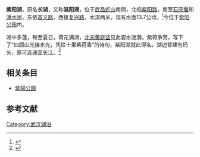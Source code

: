 {{Infobox_lake
 |湖泊名稱 = 紫阳湖
 |湖泊照片 = Ziyang Lake.jpg
 |湖泊照片標題 = 紫陽湖
 |測深圖 =
 |測深圖標題 =
 |湖泊所在地 = [[湖北省|湖北省]][[武汉市|武汉市]]
 |湖泊類别 = [[淡水湖|淡水湖]]
 |流入 =
 |流出 =
 |集水區面积 = 2.88平方千米
 |集水區國家 = {{PRC}}
 |湖泊長度 =
 |湖泊闊度 = 
 |湖泊面積 = 0.137平方千米
 |平均深度 = 2.0米<ref>{{cite book | author = 杨洪 陈红梅 | title = 《武汉湖泊》 | publisher = 武汉出版社 | page = 73 | quote = 表2-1 市区5000亩以下湖泊基本情况|date=2003年2月}}</ref>
 |最深深度 =
 |水體體積 = 
 |湖水停留時間 =
 |湖岸線長度 =
 |湖中島嶼 = 
 |湖邊城鎮 =
}}
'''紫阳湖'''，原名'''长湖'''，又称'''滋阳湖'''，位于[[武昌|武昌]][[蛇山|蛇山]]南侧，北临[[紫阳路|紫阳路]]，南至[[石灰堰|石灰堰]]和[[津水闸|津水闸]]，东依[[首义路|首义路]]，西接[[复兴路_(武汉)|复兴路]]，水深两米，现有水面13.7公顷。<ref>{{cite book | author = 杨洪 陈红梅 | title = 《武汉湖泊》 | publisher = 武汉出版社 | page = 150 | quote = 紫阳湖原名长湖，又名滋阳湖，位于武昌蛇山之南，东临首义路南段，南至津水闸与石灰堰，西邻紫湖村，紫阳湖湖水面积为0.137km²。水深2m左右。|date=2003年2月}}</ref>今位于[[紫阳公园|紫阳公园]]内。

湖中多莲，每至夏日，荷花满湖，[[北宋|北宋]][[黄庭坚|黄庭坚]]见此碧水涟漪，紫荷争芳，写下了“四顾山光接水光，凭栏十里紫荷香”的诗句，紫阳湖就此得名。湖边曾建有码头，原可连通至长江。<ref>{{cite news| language =zh-hans| author =陈秋芳| coauthors =| url =http://cjmp.cnhan.com/cjrb/html/2011-03/27/content_4786955.htm| title =沧桑紫阳湖| publisher =长江日报| pages =| date =2011-03-27| accessdate =2012-03-30}}{{dead link|date=2018年4月 |bot=InternetArchiveBot |fix-attempted=yes }}</ref>

==相关条目==
*[[紫陽公園|紫陽公園]]

==参考文献==
{{reflist}}

{{武汉湖泊}}

[[Category:武汉湖泊|Category:武汉湖泊]]